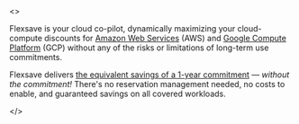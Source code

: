 <>

Flexsave is your cloud co-pilot, dynamically maximizing your cloud-compute discounts for [Amazon Web Services](https://aws.amazon.com) (AWS) and [Google Compute Platform](https://cloud.google.com) (GCP) without any of the risks or limitations of long-term use commitments.

Flexsave delivers [the equivalent savings of a 1-year commitment](index.mdx#how-much-can-i-save) &mdash; _without the commitment!_ There's no reservation management needed, no costs to enable, and guaranteed savings on all covered workloads.

</>
